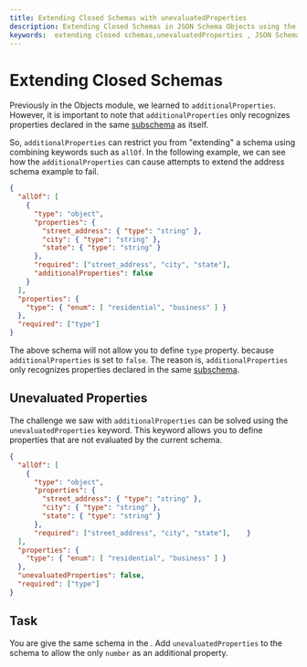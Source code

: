 ```yaml
---
title: Extending Closed Schemas with unevaluatedProperties
description: Extending Closed Schemas in JSON Schema Objects using the unevaluatedProperties keyword
keywords:  extending closed schemas,unevaluatedProperties , JSON Schema, JSON Schema objects
---
```



# Extending Closed Schemas

Previously in the Objects module, we learned to `additionalProperties`. However, it is important to note that `additionalProperties` only recognizes properties declared in the same [subschema](https://json-schema.org/learn/glossary#subschema) as itself. 

So, `additionalProperties` can restrict you from "extending" a schema using combining keywords such as `allOf`. In the following example, we can see how the `additionalProperties` can cause attempts to extend the address schema example to fail. 

```json highlightLineStart={11}
{
  "allOf": [
    {
      "type": "object",
      "properties": {
        "street_address": { "type": "string" },
        "city": { "type": "string" },
        "state": { "type": "string" }
      },
      "required": ["street_address", "city", "state"],
      "additionalProperties": false
    }
  ],
  "properties": {
    "type": { "enum": [ "residential", "business" ] }
  },
  "required": ["type"]
}
```
The above schema will not allow you to define `type` property. because `additionalProperties` is set to `false`. The reason is, `additionalProperties` only recognizes properties declared in the same [subschema](https://json-schema.org/learn/glossary#subschema). 


## Unevaluated Properties

The challenge we saw with `additionalProperties` can be solved using the `unevaluatedProperties` keyword. This keyword allows you to define properties that are not evaluated by the current schema. 

```json highlightLineStart={15}
{
  "allOf": [
    {
      "type": "object",
      "properties": {
        "street_address": { "type": "string" },
        "city": { "type": "string" },
        "state": { "type": "string" }
      },
      "required": ["street_address", "city", "state"],    }
  ],
  "properties": {
    "type": { "enum": [ "residential", "business" ] }
  },
  "unevaluatedProperties": false,
  "required": ["type"]
}
```

## Task 

You are give the same schema in the <SideEditorLink/>. Add `unevaluatedProperties` to the schema to allow the only `number` as an additional property. 

